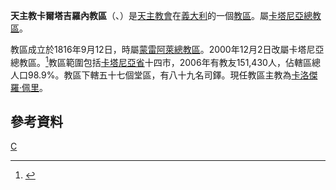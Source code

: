 {{Infobox diocese
|name =卡爾塔吉羅內
|jurisdiction = 教區
|latin = Dioecesis Calatayeronensis
|local = 
|border = catholic
|image = Diocesi di Caltagirone.png
|image_size = 
|image_alt = 
|caption = 教區範圍
|image2 =
|caption2 =
|location = [[義大利|義大利]]
|rite = [[羅馬禮|羅馬禮]]
|territory = [[卡塔尼亞省|卡塔尼亞省]]十四市
|population =151,430
|patron = 
|province = 卡塔尼亞
|established = 1816年
|cathedral = [[聖儒利安主教座堂_(卡爾塔吉羅內)|聖儒利安主教座堂]]
|co-cathedral = 
|leadership = 主教 
|website =[http://www.diocesi.acireale.ct.it/ 官方網頁]
|pope =  
|patriarch= 
|metropolitan =
|ordinary = 卡洛傑羅·佩里
|coadjutor archbishop = 
|coadjutor bishop = 
|auxiliary = 
|emeritus = }}

'''天主教卡爾塔吉羅內教區'''（{{lang-la|Dioecesis Calatayeronensis}}、{{lang-it|Diocesi di Caltagirone}}）是[[天主教會|天主教會]]在[[義大利|義大利]]的一個[[教區|教區]]。屬[[天主教卡塔尼亞總教區|卡塔尼亞總教區]]。

教區成立於1816年9月12日，時屬[[天主教蒙雷阿萊總教區|蒙雷阿萊總教區]]。2000年12月2日改屬卡塔尼亞總教區。<ref>{{Cite web |url=http://www.vatican.va/holy_father/john_paul_ii/apost_constitutions/documents/hf_jp-ii_apc_20001202_ad-maiori-consulendum_lt.html |title=轉移隸屬教省的宗座憲令 |access-date=2014-07-26 |archive-date=2014-05-18 |archive-url=https://web.archive.org/web/20140518004212/http://www.vatican.va/holy_father/john_paul_ii/apost_constitutions/documents/hf_jp-ii_apc_20001202_ad-maiori-consulendum_lt.html |dead-url=no }}</ref>教區範圍包括[[卡塔尼亞省|卡塔尼亞省]]十四市，2006年有教友151,430人，佔轄區總人口98.9%。教區下轄五十七個堂區，有八十九名司鐸。現任教區主教為[[卡洛傑羅·佩里|卡洛傑羅·佩里]]。
==參考資料==
{{reflist}}
[[Category:義大利天主教教區|C]]
{{意大利天主教教區}}